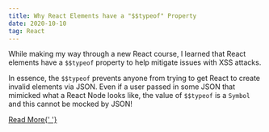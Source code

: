 ```yaml
---
title: Why React Elements have a "$$typeof" Property
date: 2020-10-10
tag: React
---
```


While making my way through a new React course, I learned that React elements
have a `$$typeof` property to help mitigate issues with XSS attacks.

In essence, the `$$typeof` prevents anyone from trying to get React to create
invalid elements via JSON. Even if a user passed in some JSON that mimicked what
a React Node looks like, the value of `$$typeof` is a `Symbol` and this cannot
be mocked by JSON!

[ Read More{' '} ](https://overreacted.io/why-do-react-elements-have-typeof-property/)
